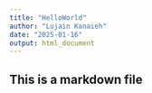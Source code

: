 ```yaml
---
title: "HelloWorld"
author: "Lujain Kanaieh"
date: "2025-01-16"
output: html_document
---
```


## This is a markdown file
